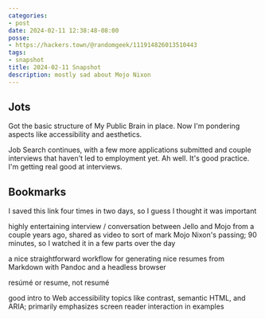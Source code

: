 ```yaml
---
categories:
- post
date: 2024-02-11 12:38:48-08:00
posse:
- https://hackers.town/@randomgeek/111914826013510443
tags:
- snapshot
title: 2024-02-11 Snapshot
description: mostly sad about Mojo Nixon
---
```


## Jots

Got the basic structure of My Public Brain in place. Now I'm pondering aspects like accessibility and aesthetics.

Job Search continues, with a few more applications submitted and couple interviews that haven't led to employment yet. Ah well. It's good practice. I'm getting real good at interviews.

## Bookmarks

<Bookmark
  href="https://www.additudemag.com/symptoms-of-add-hyperarousal-rejection-sensitivity"
  title="3 Defining Features of ADHD Rejection Sensitive Dysphoria, Hyperfocus">
I saved this link four times in two days, so I guess I thought it was important
</Bookmark>

<Bookmark
  href="https://www.youtube.com/watch?v=FVYzjVU_pvA"
  title="Jello Biafra's Renegade Roundtable - MOJO NIXON (Full Episode) - YouTube">
highly entertaining interview / conversation between Jello and Mojo from a couple years ago, shared as video to sort of mark Mojo Nixon's passing; 90 minutes, so I watched it in a few parts over the day
</Bookmark>

<Bookmark
  href="https://github.com/mikepqr/resume.md"
  title="GitHub - mikepqr/resume.md: Write your resume in Markdown, style it with CSS, output to HTML and PDF">
a nice straightforward workflow for generating nice resumes from Markdown with Pandoc and a headless browser
</Bookmark>

<Bookmark
  href="https://novoresume.com/career-blog/how-to-spell-resume"
  title="How to Spell “Resume” - Résumé, Resumé, or No Accent?">
resúmé or resume, not resumé
</Bookmark>

<Bookmark
  href="https://www.youtube.com/watch?v=e2nkq3h1P68"
  title="Learn Accessibility - Full a11y Tutorial - YouTube">
good intro to Web accessibility topics like contrast, semantic HTML, and ARIA; primarily emphasizes screen reader interaction in examples
</Bookmark>
